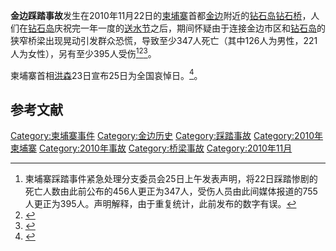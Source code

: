 {{Infobox civilian attack
|title=金边踩踏事故
|image= Phnom Penh stampede - VOA - Buddhist Ceremony.jpg
|caption=
|map=Cambodia-Phnom Penh.png
|map_caption=[[金边|金边]]地图
|location=钻石桥
|coordinates={{coord|11|33|22|N|104|56|22|E|display=inline,title}}
|date=2010年11月22日
|time=	21:30 当地时间 (14:30 UTC)
|timezone=[[UTC+7|UTC+7]]
|target=
|motive=
|type=踩踏
|weapons=
|fatalities=至少 347
|injuries=至少 395
|victim=
|perp=
|susperp=
|numpart=
|dfen=
}}

'''金边踩踏事故'''发生在2010年11月22日的[[柬埔寨|柬埔寨]]首都[[金边|金边]]附近的[[钻石岛|钻石岛]][[钻石桥|钻石桥]]，人们在[[钻石岛|钻石岛]]庆祝完一年一度的[[送水节|送水节]]之后，期间怀疑由于连接金边市区和[[钻石岛|钻石岛]]的狭窄桥梁出现晃动引发群众恐慌，导致至少347人死亡（其中126人为男性，221人为女性），另有至少395人受伤<ref>柬埔寨踩踏事件紧急处理分支委员会25日上午发表声明，将22日踩踏惨剧的死亡人数由此前公布的456人更正为347人，受伤人员由此间媒体报道的755人更正为395人。声明解释，由于重复统计，此前发布的数字有误。 </ref><ref>{{cite web  | language =zh-hans  | publisher =中新网  | title =柬埔寨当局更正踩踏事件死伤人数 347死395伤  | url =http://www.chinanews.com.cn/gj/2010/11-25/2680760.shtml  | author =周志彬 余瑞冬  | date =2010年11月25日  | accessdate =2010年11月26日  | archive-date =2010年11月29日  | archive-url =https://web.archive.org/web/20101129163349/http://www.chinanews.com.cn/gj/2010/11-25/2680760.shtml  | dead-url =no  }}</ref><ref>{{cite web  | language =zh-hans  | publisher =中新网  | title =柬埔寨踩踏事件造成的死亡人数已升至456人  | url =http://www.chinanews.com.cn/gj/2010/11-24/2679177.shtml  | author =  | date =2010年11月24日  | accessdate =2010年11月25日  | archive-date =2010年11月27日  | archive-url =https://web.archive.org/web/20101127061319/http://www.chinanews.com.cn/gj/2010/11-24/2679177.shtml  | dead-url =no  }}</ref>。

柬埔寨首相[[洪森|洪森]]23日宣布25日为全国哀悼日。<ref>{{cite web  | language =zh-hans  | publisher =新华网  | title =柬埔寨踩踏死亡升至456人 首相道歉  | url =http://news.xinhuanet.com/video/2010-11/25/c_12814171.htm  | author =  | date =2010年11月25日  | accessdate =2010年11月25日  | deadurl =yes  | archiveurl =https://web.archive.org/web/20140110213232/http://news.xinhuanet.com/video/2010-11/25/c_12814171.htm  | archivedate =2014年1月10日  }}</ref>。

==参考文献==
<div class="references-small">
<references></references>
</div>

{{踩踏事故}}

[[Category:柬埔寨事件|Category:柬埔寨事件]]
[[Category:金边历史|Category:金边历史]]
[[Category:踩踏事故|Category:踩踏事故]]
[[Category:2010年柬埔寨|Category:2010年柬埔寨]]
[[Category:2010年事故|Category:2010年事故]]
[[Category:桥梁事故|Category:桥梁事故]]
[[Category:2010年11月|Category:2010年11月]]